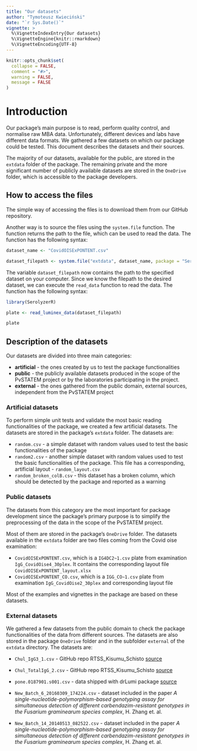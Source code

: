 ```yaml
---
title: "Our datasets"
author: "Tymoteusz Kwieciński"
date: "`r Sys.Date()`"
vignette: >
  %\VignetteIndexEntry{Our datasets}
  %\VignetteEngine{knitr::rmarkdown}
  %\VignetteEncoding{UTF-8}
---
```


```r
knitr::opts_chunk$set(
  collapse = FALSE,
  comment = "#>",
  warning = FALSE,
  message = FALSE
)
```

# Introduction

Our package's main purpose is to read, perform quality control, and normalise raw MBA data. Unfortunately, different devices and labs have different data formats. We gathered a few datasets on which our package could be tested. This document describes the datasets and their sources.

The majority of our datasets, available for the public, are stored in the `extdata` folder of the package. The remaining private and the more significant number of publicly available datasets are stored in the `OneDrive` folder, which is accessible to the package developers.

## How to access the files

The simple way of accessing the files is to download them from our GitHub repository. 

Another way is to source the files using the `system.file` function. The function returns the path to the file, which can be used to read the data. The function has the following syntax:

```r
dataset_name <- "CovidOISExPONTENT.csv"

dataset_filepath <- system.file("extdata", dataset_name, package = "SerolyzerR", mustWork = TRUE)
```
The variable `dataset_filepath` now contains the path to the specified dataset on your computer. Since we know the filepath to the desired dataset, we can execute the `read_data` function to read the data. The function has the following syntax:

```r
library(SerolyzerR)

plate <- read_luminex_data(dataset_filepath)

plate
```

## Description of the datasets

Our datasets are divided into three main categories: 

- **artificial** - the ones created by us to test the package functionalities 
- **public** - the publicly available datasets produced in the scope of the PvSTATEM project or by the laboratories participating in the project. 
- **external** - the ones gathered from the public domain, external sources, independent from the PvSTATEM project


### Artificial datasets

To perform simple unit tests and validate the most basic reading functionalities of the package, we created a few artificial datasets. The datasets are stored in the package's  `extdata` folder. The datasets are:

-  `random.csv` - a simple dataset with random values used to test the basic functionalities of the package
-  `random2.csv` - another simple dataset with random values used to test the basic functionalities of the package. This file has a corresponding, artificial layout - `random_layout.csv`
-  `random_broken_colB.csv` - this dataset has a broken column, which should be detected by the package and reported as a warning

### Public datasets

The datasets from this category are the most important for package development since the package's primary purpose is to simplify the preprocessing of the data in the scope of the PvSTATEM project.

Most of them are stored in the package's `OneDrive` folder. The datasets available in the `extdata` folder are two files coming from the Covid oise examination: 

- `CovidOISExPONTENT.csv`, which is a `IG4DC2~1.csv` plate from examination `IgG_CovidOise4_30plex`. It contains the corresponding layout file `CovidOISExPONTENT_layout.xlsx`
- `CovidOISExPONTENT_CO.csv`, which is a `IGG_CO~1.csv` plate from examination `IgG_CovidOise2_30plex` and corresponding layout file 

Most of the examples and vignettes in the package are based on these datasets.

### External datasets

We gathered a few datasets from the public domain to check the package functionalities of the data from different sources. The datasets are also stored in the package `OneDrive` folder and in the subfolder `external` of the `extdata` directory. The datasets are:

-   `Chul_IgG3_1.csv` - GitHub repo RTSS_Kisumu_Schisto [source](https://github.com/IDEELResearch/RTSS_Kisumu_Schisto/tree/main/data/raw/luminex)

-   `Chul_TotalIgG_2.csv` - GitHub repo RTSS_Kisumu_Schisto [source](https://github.com/IDEELResearch/RTSS_Kisumu_Schisto/tree/main/data/raw/luminex)

-   `pone.0187901.s001.csv` - data shipped with drLumi package [source](https://doi.org/10.1371/journal.pone.0187901)

-   `New_Batch_6_20160309_174224.csv` - dataset included in the paper *A single-nucleotide-polymorphism-based genotyping assay for simultaneous detection of different carbendazim-resistant genotypes in the Fusarium graminearum species complex*, H. Zhang et. al. 

-   `New_Batch_14_20140513_082522.csv` - dataset included in the paper *A single-nucleotide-polymorphism-based genotyping assay for simultaneous detection of different carbendazim-resistant genotypes in the Fusarium graminearum species complex*, H. Zhang et. al. 
